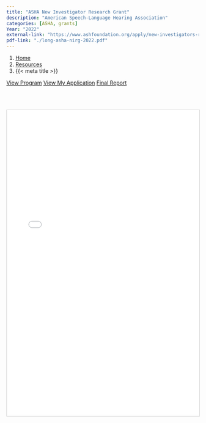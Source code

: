 ```yaml
---
title: "ASHA New Investigator Research Grant"
description: "American Speech-Language Hearing Association"
categories: [ASHA, grants]
Year: "2022"
external-link: "https://www.ashfoundation.org/apply/new-investigators-research-grant/"
pdf-link: "./long-asha-nirg-2022.pdf"
---
```



```{=html}
<nav aria-label="breadcrumb">
  <ol class="breadcrumb">
    <li class="breadcrumb-item"><a href="../../index.html">Home</a></li>
    <li class="breadcrumb-item"><a href="../../sciresources.html">Resources</a></li>
    <li class="breadcrumb-item active" aria-current="page">{{< meta title >}}</li>
  </ol>
</nav>
```


```{=html}
<a class="btn btn-primary" href="https://www.ashfoundation.org/apply/new-investigators-research-grant/" target="_blank" rel="noopener noreferrer">View Program</a>
<a class="btn btn-secondary" href="./long-asha-nirg-2022.pdf" target="_blank" rel="noopener noreferrer">View My Application</a>
<a class="btn btn-secondary" href="./long-asha-nirg-2022-fr.pdf" target="_blank" rel="noopener noreferrer">Final Report</a>
```

<br><br>

<iframe src="./long-asha-nirg-2022.pdf" 
        width="100%" 
        height="800px" 
        style="border: 1px solid #ccc;">
</iframe>
